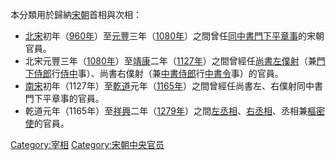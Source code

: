 本分類用於歸納[[宋朝|宋朝]]首相與次相：
*[[北宋|北宋]]初年（[[960年|960年]]）至[[元丰_(北宋)|元豐]]三年（[[1080年|1080年]]）之間曾任[[同中書門下平章事|同中書門下平章事]]的宋朝官員。
*北宋元豐三年（[[1080年|1080年]]）至[[靖康|靖康]]二年（[[1127年|1127年]]）之間曾經任[[尚書左僕射|尚書左僕射]]（兼[[門下侍郎|門下侍郎]]行[[侍中|侍中]]事）、尚書右僕射（兼[[中書侍郎|中書侍郎]]行[[中書令|中書令]]事）的官員。
*[[南宋|南宋]]初年（1127年）至[[乾道_(南宋)|乾道]]元年（[[1165年|1165年]]）之間曾經任尚書左、右僕射同中書門下平章事的官員。
*乾道元年（1165年）至[[祥兴_(南宋)|祥興]]二年（[[1279年|1279年]]）之間[[左丞相|左丞相]]、[[右丞相|右丞相]]、丞相兼[[樞密使|樞密使]]的官員。


[[Category:宰相|Category:宰相]]
[[Category:宋朝中央官员|Category:宋朝中央官员]]